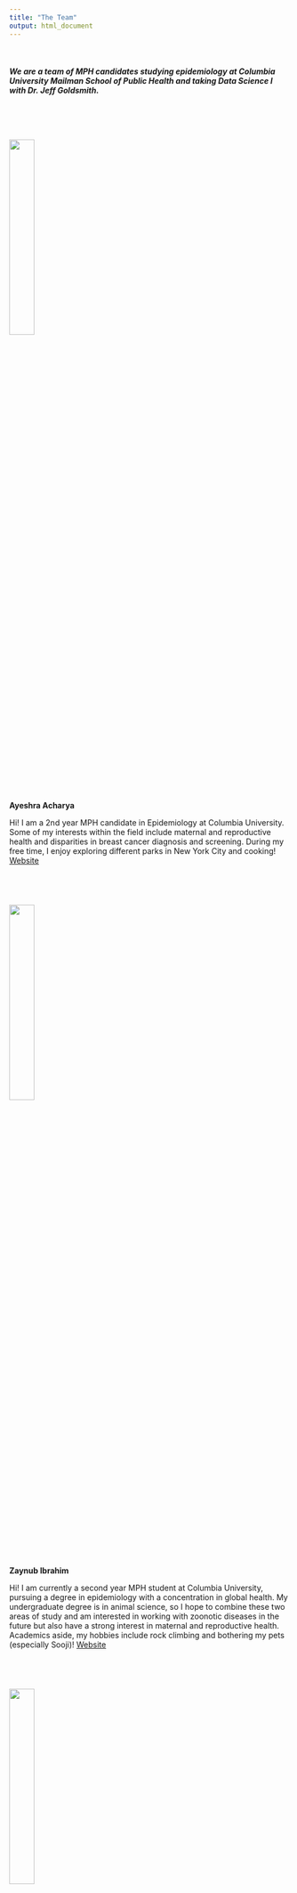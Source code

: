 ```yaml
---
title: "The Team"
output: html_document
---
```


<br>

##### We are a team of MPH candidates studying epidemiology at Columbia University Mailman School of Public Health and taking Data Science I with Dr. Jeff Goldsmith.

<br>


# <img src="images/ayeshra.jpg" style="width:30%" class="left"> 
**Ayeshra Acharya**

Hi! I am a 2nd year MPH candidate in Epidemiology at Columbia University. Some of my interests within the field include maternal and reproductive health and disparities in breast cancer diagnosis and screening. During my free time, I enjoy exploring different parks in New York City and cooking! [Website](https://aacharya7.github.io/)

<br>

# <img src="images/zaynub.jpg" style="width:30%" class="left"> 
**Zaynub Ibrahim**

Hi! I am currently a second year MPH student at Columbia University, pursuing a degree in epidemiology with a concentration in global health. My undergraduate degree is in animal science, so I hope to combine these two areas of study and am interested in working with zoonotic diseases in the future but also have a strong interest in maternal and reproductive health. Academics aside, my hobbies include rock climbing and bothering my pets (especially Sooji)! [Website](https://zaynub.github.io/zi2125.github.io/)

<br>

# <img src="images/cynthia.jpg" style="width:30%" class="left"> 
**Cynthia Liu**

I'm Cynthia, an MPH candidate in epidemiology with a certificate in applied biostatistics. I'm passionate about applications of machine learning, data analytics, and bioinformatics that can streamline healthcare systems and improve medical technology. In my free time, I can be found knitting slightly lopsided sweaters while watching professional esports, particular League of Legends and Valorant.

<br> 

# <img src="images/shelley.jpg" style="width:30%" class="left"> 
**Shelley Shen** 

Hi, I'm Shelley and my degree focuses on epidemiology and health policy. My professional interests include the built environment, chronic disease, health disparities, and policy effectiveness. I hope to utilize data analysis and visualization to influence policies that can improve our physical and social environments and, subsequently, transform our health outcomes. Outside the classroom, I enjoy hiking, skiing, visiting art museums, and exploring new recipes. [Website](https://shelley-shen.github.io/)

<br>

# <img src="images/sooji.jpg" style="width:30%" class="left"> 
**Sooji**

Hi, I'm Sooji! Just a little ouch mouse that enjoys sleeping all day and getting belly rubs. Sometimes I wake up for snacks (my favorites are egg yolks and blueberries!). My role in providing moral support for this project was extremely important and I take my job very seriously! [Instagram](https://www.instagram.com/sooji.the.hedgehog/)
